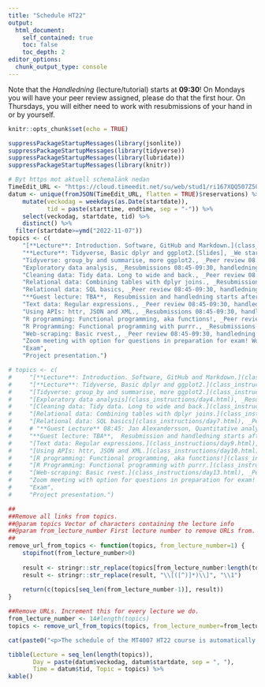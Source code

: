 ```yaml
---
title: "Schedule HT22"
output:
  html_document:
    self_contained: true
    toc: false
    toc_depth: 2
editor_options: 
  chunk_output_type: console
---
```


Note that the *Handledning* (lecture/tutorial) starts at **09:30**! 
On Mondays you will have your peer review assigned, please do that the first hour. On Thursdays, you will either need to work with resubmissions of your hand in or by yourself.
```r
knitr::opts_chunk$set(echo = TRUE)
```

```r
suppressPackageStartupMessages(library(jsonlite))
suppressPackageStartupMessages(library(tidyverse))
suppressPackageStartupMessages(library(lubridate))
suppressPackageStartupMessages(library(knitr))

# Byt https mot aktuell schemalänk nedan
TimeEdit_URL <- "https://cloud.timeedit.net/su/web/stud1/ri167XQQ507Z50Qv57093gZ6y3Y7906Q5Y65Y1.json"
datum <- unique(fromJSON(TimeEdit_URL, flatten = TRUE)$reservations) %>% 
    mutate(veckodag = weekdays(as.Date(startdate)), 
           tid = paste(starttime, endtime, sep = "-")) %>% 
    select(veckodag, startdate, tid) %>% 
    distinct() %>%
  filter(startdate>=ymd("2022-11-07"))
topics <- c(
    "[**Lecture**: Introduction. Software, GitHub and Markdown.](class_instructions/day1.html) [Slides],  _We start at 9am. Handledning starts as soon as lecture is done._",
    "**Lecture**: Tidyverse, Basic dplyr and ggplot2.[Slides], _We start at 9am. Handledning starts as soon as lecture is done._",
    "Tidyverse: group_by and summarise, more ggplot2., _Peer review 08:45-09:30, handledning 09:30-11:30_",
    "Exploratory data analysis, _Resubmissions 08:45-09:30, handledning 09:30-11:30_",
    "Cleaning data: Tidy data. Long to wide and back., _Peer review 08:45-09:30, handledning 09:30-11:30_",
    "Relational data: Combining tables with dplyr joins., _Resubmissions 08:45-09:30, handledning 09:30-11:30_",
    "Relational data: SQL basics, _Peer review 08:45-09:30, handledning 09:30-11:30_",
    "**Guest lecture: TBA**,  Resubmission and handledning starts after lecture." ,
    "Text data: Regular expressions., _Peer review 08:45-09:30, handledning 09:30-11:30_",
    "Using APIs: httr, JSON and XML., _Resubmissions 08:45-09:30, handledning 09:30-11:30_",
    "R programming: Functional programming, aka functions!, _Peer review 08:45-09:30, handledning 09:30-11:30_",
    "R Programming: Functional programming with purrr., _Resubmissions 08:45-09:30, handledning 09:30-11:30_",
    "Web-scraping: Basic rvest., _Peer review 08:45-09:30, handledning 09:30-11:30_",
    "Zoom meeting with option for questions in preparation for exam! Work on resubmission of HW6 and project!",
    "Exam",
    "Project presentation.")

# topics <- c(
#     "[**Lecture**: Introduction. Software, GitHub and Markdown.](class_instructions/day1.html) [[Slides](slides/slide1.html)],  _We start at 9am. Handledning starts as soon as lecture is done._",
#     "[**Lecture**: Tidyverse, Basic dplyr and ggplot2.](class_instructions/day2.html) [[Slides](slides/slide2.html)] [[Video](https://video.su.se/media/Dag%202%20-%20readr%2C%20dplyr%2C%20pipes%20%26%20ggplot/0_e7cf1v9a)], _We start at 9am. Handledning starts as soon as lecture is done._",
#     "[Tidyverse: group_by and summarise, more ggplot2.](class_instructions/day3.html), _Peer review 08:45-09:30, handledning 09:30-11:30_",
#     "[Exploratory data analysis](class_instructions/day4.html), _Resubmissions 08:45-09:30, handledning 09:30-11:30_",
#     "[Cleaning data: Tidy data. Long to wide and back.](class_instructions/day5.html), _Peer review 08:45-09:30, handledning 09:30-11:30_",
#     "[Relational data: Combining tables with dplyr joins.](class_instructions/day6.html), _Resubmissions 08:45-09:30, handledning 09:30-11:30_",
#     "[Relational data: SQL basics](class_instructions/day7.html), _Peer review 08:45-09:30, handledning 09:30-11:30_",
#     # "**Guest Lecture** 08:45: Jan Alexandersson, Quantitative analyst, Abios, will do a lecture on principles of visualisation. [[Slides](slides/slide14.html)], _Resubmission and handledning starts after lecture. There are no lecture notes today!_",
#     "**Guest lecture: TBA**,  Resubmission and handledning starts after lecture." ,
#     "[Text data: Regular expressions.](class_instructions/day9.html), _Peer review 08:45-09:30, handledning 09:30-11:30_",
#     "[Using APIs: httr, JSON and XML.](class_instructions/day10.html), _Resubmissions 08:45-09:30, handledning 09:30-11:30_",
#     "[R programming: Functional programming, aka functions!](class_instructions/day11.html), _Peer review 08:45-09:30, handledning 09:30-11:30_",
#     "[R Programming: Functional programming with purrr.](class_instructions/day12.html), _Resubmissions 08:45-09:30, handledning 09:30-11:30_",
#     "[Web-scraping: Basic rvest.](class_instructions/day13.html), _Peer review 08:45-09:30, handledning 09:30-11:30_",
#     "Zoom meeting with option for questions in preparation for exam! Resubmission of HW6 and project work.",
#     "Exam",
#     "Project presentation.")

##
##Remove all links from topics. 
##@param topics Vector of characters containing the lecture info
##@param from_lecture_number First lecture number to remove URLs from.
##
remove_url_from_topics <- function(topics, from_lecture_number=1) {
    stopifnot(from_lecture_number>0)
    
    result <- stringr::str_replace(topics[from_lecture_number:length(topics)], "\\([^)]*\\)", "")
    result <- stringr::str_replace(result, "\\[([^)]*)\\]", "\\1")
    
    return(c(topics[seq_len(from_lecture_number-1)], result))
}

##Remove URLs. Increment this for every lecture we do.
from_lecture_number <- 14#length(topics) 
topics <- remove_url_from_topics(topics, from_lecture_number=from_lecture_number)
```

```r
cat(paste0("<p>The schedule of the MT4007 HT22 course is automatically fetched from [TimeEdit](",stringr::str_replace(TimeEdit_URL,"\\.json",""),").<br><br></p>"))
```
```r
tibble(Lecture = seq_len(length(topics)), 
       Day = paste(datum$veckodag, datum$startdate, sep = ", "),
       Time = datum$tid, Topic = topics) %>%
kable()
```
